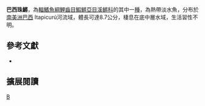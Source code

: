 {{Speciesbox 
| taxon = Cynolebias itapicuruensis
| status = NE
| status_system = IUCN3.1
| authority = [[Costa|Costa]], 2001
| synonyms = 
}}
'''巴西珠鱂'''，為[[輻鰭魚綱|輻鰭魚綱]][[鯉齒目|鯉齒目]][[鰕鱂亞目|鰕鱂亞目]][[溪鱂科|溪鱂科]]的其中一[[種|種]]，為熱帶淡水魚，分布於[[南美洲|南美洲]][[巴西|巴西]] Itapicurú河流域，體長可達8.7公分，棲息在底中層水域，生活習性不明。
== 參考文獻 ==
*{{FishBase_species|genus=Cynolebias|species=itapicuruensis|year=2014|month=8}}

== 擴展閱讀 ==
{{refbegin}}
{{wikispecies-inline|Cynolebias itapicuruensis|巴西珠鱂}}
{{refend}}
{{Taxonbar|from=Q7585372}}

[[Category:珠鱂屬|B]]


{{魚類小作品}}